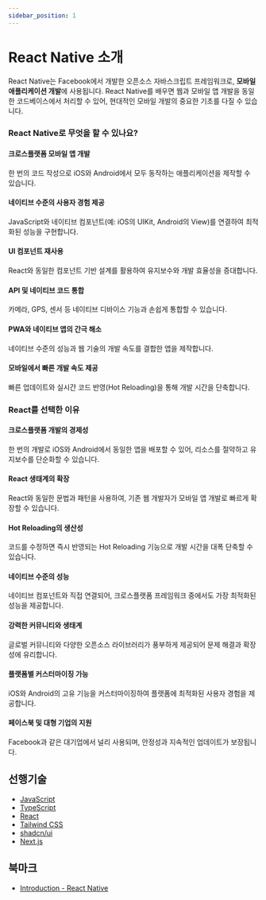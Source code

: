 ```yaml
---
sidebar_position: 1
---
```


# React Native 소개

React Native는 Facebook에서 개발한 오픈소스 자바스크립트 프레임워크로, **모바일 애플리케이션 개발**에 사용됩니다. React Native를 배우면 웹과 모바일 앱 개발을 동일한 코드베이스에서 처리할 수 있어, 현대적인 모바일 개발의 중요한 기초를 다질 수 있습니다.

### React Native로 무엇을 할 수 있나요?

#### 크로스플랫폼 모바일 앱 개발

한 번의 코드 작성으로 iOS와 Android에서 모두 동작하는 애플리케이션을 제작할 수 있습니다.

#### 네이티브 수준의 사용자 경험 제공

JavaScript와 네이티브 컴포넌트(예: iOS의 UIKit, Android의 View)를 연결하여 최적화된 성능을 구현합니다.

#### UI 컴포넌트 재사용

React와 동일한 컴포넌트 기반 설계를 활용하여 유지보수와 개발 효율성을 증대합니다.

#### API 및 네이티브 코드 통합

카메라, GPS, 센서 등 네이티브 디바이스 기능과 손쉽게 통합할 수 있습니다.

#### PWA와 네이티브 앱의 간극 해소

네이티브 수준의 성능과 웹 기술의 개발 속도를 결합한 앱을 제작합니다.

#### 모바일에서 빠른 개발 속도 제공

빠른 업데이트와 실시간 코드 반영(Hot Reloading)을 통해 개발 시간을 단축합니다.

### React를 선택한 이유

#### 크로스플랫폼 개발의 경제성

한 번의 개발로 iOS와 Android에서 동일한 앱을 배포할 수 있어, 리소스를 절약하고 유지보수를 단순화할 수 있습니다.

#### React 생태계의 확장

React와 동일한 문법과 패턴을 사용하여, 기존 웹 개발자가 모바일 앱 개발로 빠르게 확장할 수 있습니다.

#### Hot Reloading의 생산성

코드를 수정하면 즉시 반영되는 Hot Reloading 기능으로 개발 시간을 대폭 단축할 수 있습니다.

#### 네이티브 수준의 성능

네이티브 컴포넌트와 직접 연결되어, 크로스플랫폼 프레임워크 중에서도 가장 최적화된 성능을 제공합니다.

#### 강력한 커뮤니티와 생태계

글로벌 커뮤니티와 다양한 오픈소스 라이브러리가 풍부하게 제공되어 문제 해결과 확장성에 유리합니다.

#### 플랫폼별 커스터마이징 가능

iOS와 Android의 고유 기능을 커스터마이징하여 플랫폼에 최적화된 사용자 경험을 제공합니다.

#### 페이스북 및 대형 기업의 지원

Facebook과 같은 대기업에서 널리 사용되며, 안정성과 지속적인 업데이트가 보장됩니다.

## 선행기술

- [JavaScript](./../javascript/intro)
- [TypeScript](./../typescript/intro)
- [React](./../react/intro)
- [Tailwind CSS](./../tailwind-css/intro)
- [shadcn/ui](./../shadcn-ui/intro)
- [Next.js](./../next-js/intro)

## 북마크

- [Introduction - React Native](https://reactnative.dev/docs/getting-started)

